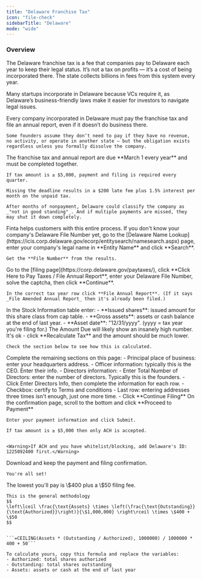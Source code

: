 ```yaml
---
title: "Delaware Franchise Tax"
icon: "file-check"
sidebarTitle: "Delaware"
mode: "wide"
---
```


### Overview
The Delaware franchise tax is a fee that companies pay to Delaware each year to keep their legal status. It’s not a tax on profits — it’s a cost of being incorporated there. The state collects billions in fees from this system every year.

Many startups incorporate in Delaware because VCs require it, as Delaware’s business-friendly laws make it easier for investors to navigate legal issues. 

<AccordionGroup>
  <Accordion title="Who needs to pay and file?">
    Every company incorporated in Delaware must pay the franchise tax and file an annual report, even if it doesn’t do business there.
    
    Some founders assume they don’t need to pay if they have no revenue, no activity, or operate in another state — but the obligation exists regardless unless you formally dissolve the company.
  </Accordion>

  <Accordion title="Deadline and late penalties">
    The franchise tax and annual report are due **March 1 every year** and must be completed together.

    If tax amount is ≥ $5,000, payment and filing is required every quarter.
    
    Missing the deadline results in a $200 late fee plus 1.5% interest per month on the unpaid tax.
    
    After months of nonpayment, Delaware could classify the company as _"not in good standing"_. And if multiple payments are missed, they may shut it down completely.
  </Accordion>

  <Accordion title="How to pay and file">
    <Check>Finta helps customers with this entire process.</Check>
    
  <Steps>
  <Step title="Get Delaware File Number">
    If you don't know your company's Delaware File Number yet, go to the [Delaware Name Lookup](https://icis.corp.delaware.gov/ecorp/entitysearch/namesearch.aspx) page, enter your company's legal name in **Entity Name** and click **Search**.

    Get the **File Number** from the results.
  </Step>
  <Step title="Go to input page">
    Go to the [filing page](https://corp.delaware.gov/paytaxes/), click **Click Here to Pay Taxes / File Annual Report**, enter your Delaware File Number, solve the captcha, then click **Continue**.

    In the correct tax year row click **File Annual Report**. (If it says _File Amended Annual Report_ then it's already been filed.)
  </Step>
  <Step title="Enter cap table info">
    In the Stock Information table enter:
    - **Issued shares**: issued amount for this share class from cap table.
    - **Gross assets**: assets or cash balance at the end of last year.
    - **Asset date**: "12/31/yyyy". (yyyy = tax year you're filing for.)
  </Step>
  <Step title="Recalculate tax amount">
    The Amount Due will likely show an insanely high number. It's ok - click **Recalculate Tax** and the amount should be much lower. 
    
    Check the section below to see how this is calculated.
  </Step>  
  <Step title="Enter Directors info">
    Complete the remaining sections on this page:
    - Principal place of business: enter your headquarters address.
    - Officer information: typically this is the CEO. Enter their info.
    - Directors information:
      - Enter Total Number of Directors: enter the number of directors. Typically this is the founders.
      - Click Enter Directors Info, then complete the information for each row.
    - Checkbox: certify to Terms and conditions
    - Last row: entering addresses three times isn't enough, just one more time.
    - Click **Continue Filing**
  </Step>
  <Step title="Proceed to payment">
    On the confirmation page, scroll to the bottom and click **Proceed to Payment**
    
    Enter your payment information and click Submit.

    If tax amount is ≥ $5,000 then only ACH is accepted. 
    

    <Warning>If ACH and you have whitelist/blocking, add Delaware's ID: 1225092400 first.</Warning>

    
  </Step>
  <Step title="Keep confirmation records">
    Download and keep the payment and filing confirmation.
    
    You're all set!
  </Step>  
  </Steps>


  </Accordion>

  <Accordion title="How the tax is calculated">
    The lowest you'll pay is \$400 plus a \$50 filing fee.

    This is the general methodology
    $$
    \left\lceil \frac{\text{Assets} \times \left(\frac{\text{Outstanding}}{\text{Authorized}}\right)}{\$1,000,000} \right\rceil \times \$400 + \$50
    $$


    ```=CEILING(Assets * (Outstanding / Authorized), 1000000) / 1000000 * 400 + 50```
    
    To calculate yours, copy this formula and replace the variables:
    - Authorized: total shares authorized
    - Outstanding: total shares outstanding
    - Assets: assets or cash at the end of last year

  </Accordion>
  
</AccordionGroup>